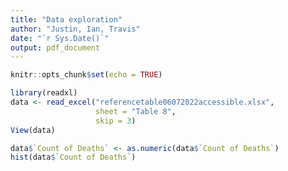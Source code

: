 ```yaml
---
title: "Data exploration"
author: "Justin, Ian, Travis"
date: "`r Sys.Date()`"
output: pdf_document
---
```


```r
knitr::opts_chunk$set(echo = TRUE)
```

```r
library(readxl)
data <- read_excel("referencetable06072022accessible.xlsx", 
                   sheet = "Table 8",
                   skip = 3)
View(data)
```

```r
data$`Count of Deaths` <- as.numeric(data$`Count of Deaths`)
hist(data$`Count of Deaths`)
```


